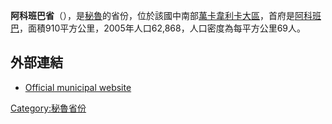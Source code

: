 '''阿科班巴省'''（{{lang-es|Provincia de Acobamba}}），是[[秘魯|秘魯]]的省份，位於該國中南部[[萬卡韋利卡大區|萬卡韋利卡大區]]，首府是[[阿科班巴|阿科班巴]]，面積910平方公里，2005年人口62,868，人口密度為每平方公里69人。

==外部連結==
* {{es icon}} [https://web.archive.org/web/20080222125609/http://www.acobamba.hca.mp.gob.pe/ Official municipal website]

{{coord|12|50|27|S|74|34|14|W|type:adm2nd_source:itwiki|display=title}}

{{Peru-geo-stub}}
{{秘魯省份|state=collapsed}}
[[Category:秘魯省份|Category:秘魯省份]]